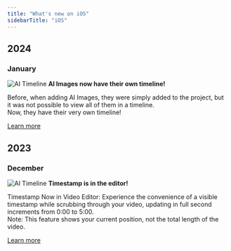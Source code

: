 ```yaml
---
title: "What's new on iOS"
sidebarTitle: "iOS"
---
```

<Snippet file="new-features.mdx" />

## 2024
### January


<Snippet file="category.mdx" />

![AI Timeline](https://downloads.intercomcdn.com/i/o/840436117/176fabc1b3af6fec1212e17d/AI+Zoom.png) <span>**AI Images now have their own timeline!**</span>

Before, when adding AI Images, they were simply added to the project, but it was not possible to view all of them in a timeline.  
Now, they have their very own timeline!

[Learn more](https://captions.ai)
## 2023
### December

<Snippet file="timestamp.mdx" />

![AI Timeline](https://downloads.intercomcdn.com/i/o/844604392/5863f0ff99e1eb74c6f0d66b/Delete.png) <span>**Timestamp is in the editor!**</span>

Timestamp Now in Video Editor: Experience the convenience of a visible timestamp while scrubbing through your video, updating in full second increments from 0:00 to 5:00. <br />
        Note: This feature shows your current position, not the total length of the video.

[Learn more](https://captions.ai)